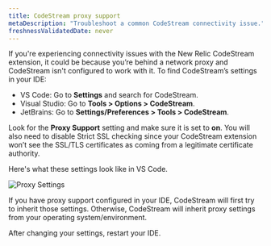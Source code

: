 ```yaml
---
title: CodeStream proxy support
metaDescription: "Troubleshoot a common CodeStream connectivity issue."
freshnessValidatedDate: never
---
```



If you're experiencing connectivity issues with the New Relic CodeStream extension, it could be because you’re behind a network proxy and CodeStream isn't configured to work with it. To find CodeStream’s settings in your IDE:

* VS Code: Go to <DoNotTranslate>**Settings**</DoNotTranslate> and search for CodeStream.
* Visual Studio: Go to <DoNotTranslate>**Tools > Options > CodeStream**</DoNotTranslate>.
* JetBrains: Go to <DoNotTranslate>**Settings/Preferences > Tools > CodeStream**</DoNotTranslate>.

Look for the <DoNotTranslate>**Proxy Support**</DoNotTranslate> setting and make sure it is set to <DoNotTranslate>**on**</DoNotTranslate>. You will also need to disable Strict SSL checking since your CodeStream extension won’t see the SSL/TLS certificates as coming from a legitimate certificate authority.

Here's what these settings look like in VS Code.

<img
  alt="Proxy Settings"
  src={codestreamVscodeProxySettings}
/>

If you have proxy support configured in your IDE, CodeStream will first try to inherit those settings. Otherwise, CodeStream will inherit proxy settings from your operating system/environment.

After changing your settings, restart your IDE.

